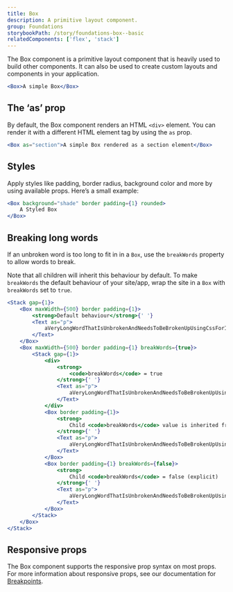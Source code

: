 ```yaml
---
title: Box
description: A primitive layout component.
group: Foundations
storybookPath: /story/foundations-box--basic
relatedComponents: ['flex', 'stack']
---
```


The Box component is a primitive layout component that is heavily used to build other components. It can also be used to create custom layouts and components in your application.

```jsx live showCode
<Box>A simple Box</Box>
```

## The ‘as’ prop

By default, the Box component renders an HTML `<div>` element. You can render it with a different HTML element tag by using the `as` prop.

```jsx live showCode
<Box as="section">A simple Box rendered as a section element</Box>
```

## Styles

Apply styles like padding, border radius, background color and more by using available props. Here’s a small example:

```jsx live showCode
<Box background="shade" border padding={1} rounded>
	A Styled Box
</Box>
```

## Breaking long words

If an unbroken word is too long to fit in in a `Box`, use the `breakWords` property to allow words to break.

Note that all children will inherit this behaviour by default. To make `breakWords` the default behaviour of your site/app,
wrap the site in a <code>Box</code> with <code>breakWords</code> set to <code>true</code>.

```jsx live
<Stack gap={1}>
	<Box maxWidth={500} border padding={1}>
		<strong>Default behaviour</strong>{' '}
		<Text as="p">
			aVeryLongWordThatIsUnbrokenAndNeedsToBeBrokenUpUsingCssForItToRenderNicelyOnThePage
		</Text>
	</Box>
	<Box maxWidth={500} border padding={1} breakWords={true}>
		<Stack gap={1}>
			<div>
				<strong>
					<code>breakWords</code> = true
				</strong>{' '}
				<Text as="p">
					aVeryLongWordThatIsUnbrokenAndNeedsToBeBrokenUpUsingCssForItToRenderNicelyOnThePage
				</Text>
			</div>
			<Box border padding={1}>
				<strong>
					Child <code>breakWords</code> value is inherited from parent
				</strong>{' '}
				<Text as="p">
					aVeryLongWordThatIsUnbrokenAndNeedsToBeBrokenUpUsingCssForItToRenderNicelyOnThePage
				</Text>
			</Box>
			<Box border padding={1} breakWords={false}>
				<strong>
					Child <code>breakWords</code> = false (explicit)
				</strong>{' '}
				<Text as="p">
					aVeryLongWordThatIsUnbrokenAndNeedsToBeBrokenUpUsingCssForItToRenderNicelyOnThePage
				</Text>
			</Box>
		</Stack>
	</Box>
</Stack>
```

## Responsive props

The Box component supports the responsive prop syntax on most props. For more information about responsive props, see our documentation for [Breakpoints](/foundations/tokens/breakpoints#responsive-design-in-code).
